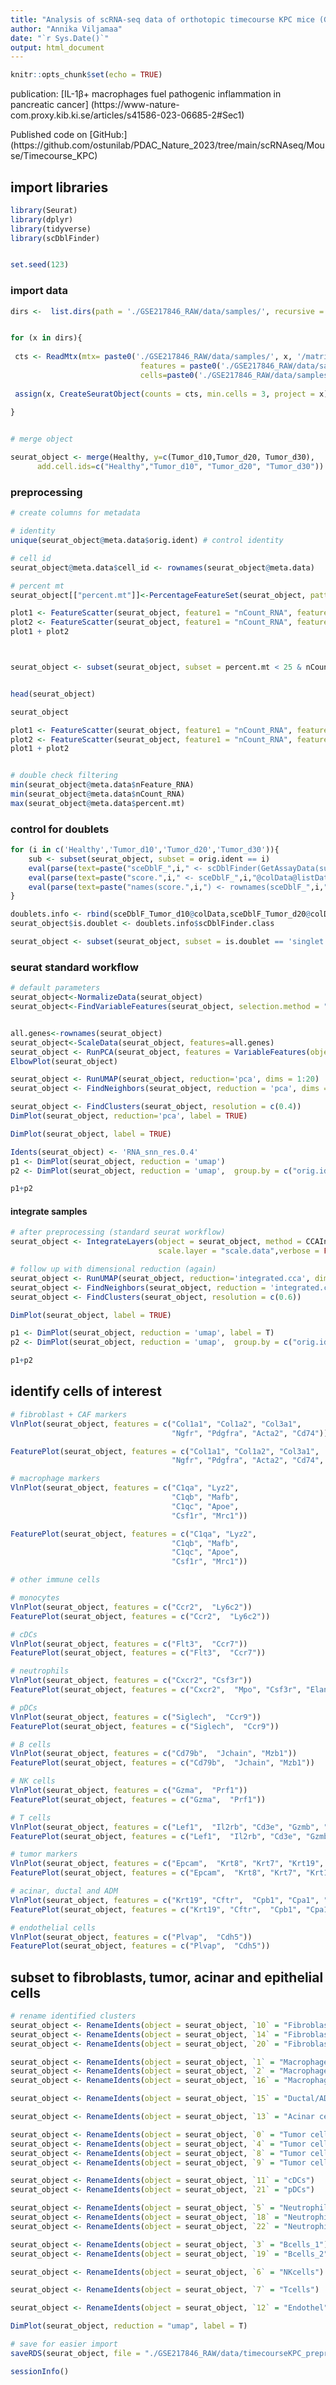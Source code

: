 ```yaml
---
title: "Analysis of scRNA-seq data of orthotopic timecourse KPC mice (GSE217846) part 1/2"
author: "Annika Viljamaa"
date: "`r Sys.Date()`"
output: html_document
---
```


```r
knitr::opts_chunk$set(echo = TRUE)
```

publication: [IL-1β+ macrophages fuel pathogenic inflammation in pancreatic cancer] (https://www-nature-com.proxy.kib.ki.se/articles/s41586-023-06685-2#Sec1)


Published code on [GitHub:] (https://github.com/ostunilab/PDAC_Nature_2023/tree/main/scRNAseq/Mouse/Timecourse_KPC)


## import libraries

```r
library(Seurat)
library(dplyr)
library(tidyverse)
library(scDblFinder)


set.seed(123)
```

### import data

```r

dirs <-  list.dirs(path = './GSE217846_RAW/data/samples/', recursive = F, full.names = F)


for (x in dirs){
  
 cts <- ReadMtx(mtx= paste0('./GSE217846_RAW/data/samples/', x, '/matrix.mtx.gz'),
                             features = paste0('./GSE217846_RAW/data/samples/', x, '/features.tsv.gz'),
                             cells=paste0('./GSE217846_RAW/data/samples/', x, '/barcodes.tsv.gz'))
  
 assign(x, CreateSeuratObject(counts = cts, min.cells = 3, project = x))
 
}


# merge object

seurat_object <- merge(Healthy, y=c(Tumor_d10,Tumor_d20, Tumor_d30),
      add.cell.ids=c("Healthy","Tumor_d10", "Tumor_d20", "Tumor_d30"))

```



### preprocessing

```r
# create columns for metadata

# identity
unique(seurat_object@meta.data$orig.ident) # control identity

# cell id
seurat_object@meta.data$cell_id <- rownames(seurat_object@meta.data)

# percent mt
seurat_object[["percent.mt"]]<-PercentageFeatureSet(seurat_object, pattern="^mt-")

plot1 <- FeatureScatter(seurat_object, feature1 = "nCount_RNA", feature2 = "percent.mt")
plot2 <- FeatureScatter(seurat_object, feature1 = "nCount_RNA", feature2 = "nFeature_RNA")
plot1 + plot2



seurat_object <- subset(seurat_object, subset = percent.mt < 25 & nCount_RNA > 1000 & nFeature_RNA > 200)


head(seurat_object)

seurat_object


```


```r
plot1 <- FeatureScatter(seurat_object, feature1 = "nCount_RNA", feature2 = "percent.mt")
plot2 <- FeatureScatter(seurat_object, feature1 = "nCount_RNA", feature2 = "nFeature_RNA")
plot1 + plot2


# double check filtering
min(seurat_object@meta.data$nFeature_RNA)
min(seurat_object@meta.data$nCount_RNA)
max(seurat_object@meta.data$percent.mt)
```


### control for doublets

```r

for (i in c('Healthy','Tumor_d10','Tumor_d20','Tumor_d30')){
	sub <- subset(seurat_object, subset = orig.ident == i)
	eval(parse(text=paste("sceDblF_",i," <- scDblFinder(GetAssayData(sub, layer = 'counts'), dbr = 0.07)",sep="")))
	eval(parse(text=paste("score.",i," <- sceDblF_",i,"@colData@listData[['scDblFinder.score']]",sep="")))
	eval(parse(text=paste("names(score.",i,") <- rownames(sceDblF_",i,"@colData)",sep="")))
}

doublets.info <- rbind(sceDblF_Tumor_d10@colData,sceDblF_Tumor_d20@colData,sceDblF_Healthy@colData,sceDblF_Tumor_d30@colData)
seurat_object$is.doublet <- doublets.info$scDblFinder.class

seurat_object <- subset(seurat_object, subset = is.doublet == 'singlet')

```

### seurat standard workflow


```r

# default parameters
seurat_object<-NormalizeData(seurat_object)
seurat_object<-FindVariableFeatures(seurat_object, selection.method = "vst", nfeatures=2000)


all.genes<-rownames(seurat_object)
seurat_object<-ScaleData(seurat_object, features=all.genes)
seurat_object <- RunPCA(seurat_object, features = VariableFeatures(object = seurat_object))
ElbowPlot(seurat_object)
```


```r

seurat_object <- RunUMAP(seurat_object, reduction='pca', dims = 1:20)
seurat_object <- FindNeighbors(seurat_object, reduction = 'pca', dims = 1:20)

seurat_object <- FindClusters(seurat_object, resolution = c(0.4))
DimPlot(seurat_object, reduction='pca', label = TRUE)

```

```r
DimPlot(seurat_object, label = TRUE)

```

```r
Idents(seurat_object) <- 'RNA_snn_res.0.4'
p1 <- DimPlot(seurat_object, reduction = 'umap')
p2 <- DimPlot(seurat_object, reduction = 'umap',  group.by = c("orig.ident"))

p1+p2

```


#### integrate samples

```r
# after preprocessing (standard seurat workflow)
seurat_object <- IntegrateLayers(object = seurat_object, method = CCAIntegration, assay = "RNA", orig.reduction = "pca", new.reduction = "integrated.cca",
                                 scale.layer = "scale.data",verbose = FALSE)

# follow up with dimensional reduction (again)
seurat_object <- RunUMAP(seurat_object, reduction='integrated.cca', dims = 1:20)
seurat_object <- FindNeighbors(seurat_object, reduction = 'integrated.cca', dims = 1:20)
seurat_object <- FindClusters(seurat_object, resolution = c(0.6))
```

```r

DimPlot(seurat_object, label = TRUE)

```

```r
p1 <- DimPlot(seurat_object, reduction = 'umap', label = T)
p2 <- DimPlot(seurat_object, reduction = 'umap',  group.by = c("orig.ident"))

p1+p2


```

## identify cells of interest

```r
# fibroblast + CAF markers
VlnPlot(seurat_object, features = c("Col1a1", "Col1a2", "Col3a1",
                                    "Ngfr", "Pdgfra", "Acta2", "Cd74"))

FeaturePlot(seurat_object, features = c("Col1a1", "Col1a2", "Col3a1",
                                    "Ngfr", "Pdgfra", "Acta2", "Cd74", "Plvap"))

```

```r
# macrophage markers
VlnPlot(seurat_object, features = c("C1qa", "Lyz2",
                                    "C1qb", "Mafb",
                                    "C1qc", "Apoe",
                                    "Csf1r", "Mrc1"))

FeaturePlot(seurat_object, features = c("C1qa", "Lyz2",
                                    "C1qb", "Mafb",
                                    "C1qc", "Apoe",
                                    "Csf1r", "Mrc1"))

```

```r
# other immune cells

# monocytes
VlnPlot(seurat_object, features = c("Ccr2",  "Ly6c2"))
FeaturePlot(seurat_object, features = c("Ccr2",  "Ly6c2"))

# cDCs
VlnPlot(seurat_object, features = c("Flt3",  "Ccr7"))
FeaturePlot(seurat_object, features = c("Flt3",  "Ccr7"))

# neutrophils
VlnPlot(seurat_object, features = c("Cxcr2", "Csf3r"))
FeaturePlot(seurat_object, features = c("Cxcr2",  "Mpo", "Csf3r", "Elane"))

# pDCs
VlnPlot(seurat_object, features = c("Siglech",  "Ccr9"))
FeaturePlot(seurat_object, features = c("Siglech",  "Ccr9"))

# B cells
VlnPlot(seurat_object, features = c("Cd79b",  "Jchain", "Mzb1"))
FeaturePlot(seurat_object, features = c("Cd79b",  "Jchain", "Mzb1"))

# NK cells
VlnPlot(seurat_object, features = c("Gzma",  "Prf1"))
FeaturePlot(seurat_object, features = c("Gzma",  "Prf1"))

# T cells
VlnPlot(seurat_object, features = c("Lef1",  "Il2rb", "Cd3e", "Gzmb", "Cd8a", "Xcl1"))
FeaturePlot(seurat_object, features = c("Lef1",  "Il2rb", "Cd3e", "Gzmb", "Cd8a", "Xcl1"))

```


```r
# tumor markers
VlnPlot(seurat_object, features = c("Epcam",  "Krt8", "Krt7", "Krt19",  "Top2a", "Gata6", "Hmga2"))
FeaturePlot(seurat_object, features = c("Epcam",  "Krt8", "Krt7", "Krt19",  "Top2a", "Hmga2", "Gata6"))

```



```r
# acinar, ductal and ADM
VlnPlot(seurat_object, features = c("Krt19", "Cftr",  "Cpb1", "Cpa1", "Cela2a", "Sox9", "Spp1", "Reg3a", "Crp"))
FeaturePlot(seurat_object, features = c("Krt19", "Cftr",  "Cpb1", "Cpa1", "Cela2a", "Sox9", "Spp1", "Reg3a", "Crp"))

```


```r
# endothelial cells
VlnPlot(seurat_object, features = c("Plvap",  "Cdh5"))
FeaturePlot(seurat_object, features = c("Plvap",  "Cdh5"))

```


## subset to fibroblasts, tumor, acinar and epithelial cells


```r

# rename identified clusters
seurat_object <- RenameIdents(object = seurat_object, `10` = "Fibroblasts_1")
seurat_object <- RenameIdents(object = seurat_object, `14` = "Fibroblasts_2")
seurat_object <- RenameIdents(object = seurat_object, `20` = "Fibroblasts_3")

seurat_object <- RenameIdents(object = seurat_object, `1` = "Macrophages_1") # includes monocytes
seurat_object <- RenameIdents(object = seurat_object, `2` = "Macrophages_2")
seurat_object <- RenameIdents(object = seurat_object, `16` = "Macrophages_3")

seurat_object <- RenameIdents(object = seurat_object, `15` = "Ductal/ADM cells")

seurat_object <- RenameIdents(object = seurat_object, `13` = "Acinar cells")

seurat_object <- RenameIdents(object = seurat_object, `0` = "Tumor cells_1")
seurat_object <- RenameIdents(object = seurat_object, `4` = "Tumor cells_2")
seurat_object <- RenameIdents(object = seurat_object, `8` = "Tumor cells_3")
seurat_object <- RenameIdents(object = seurat_object, `9` = "Tumor cells_4")

seurat_object <- RenameIdents(object = seurat_object, `11` = "cDCs")
seurat_object <- RenameIdents(object = seurat_object, `21` = "pDCs")

seurat_object <- RenameIdents(object = seurat_object, `5` = "Neutrophils_1")
seurat_object <- RenameIdents(object = seurat_object, `18` = "Neutrophils_2")
seurat_object <- RenameIdents(object = seurat_object, `22` = "Neutrophils_3")

seurat_object <- RenameIdents(object = seurat_object, `3` = "Bcells_1")
seurat_object <- RenameIdents(object = seurat_object, `19` = "Bcells_2")

seurat_object <- RenameIdents(object = seurat_object, `6` = "NKcells")

seurat_object <- RenameIdents(object = seurat_object, `7` = "Tcells")

seurat_object <- RenameIdents(object = seurat_object, `12` = "Endothel")

DimPlot(seurat_object, reduction = "umap", label = T) 
```


```r
# save for easier import
saveRDS(seurat_object, file = "./GSE217846_RAW/data/timecourseKPC_preprocessed.rds")


```


```r
sessionInfo()
```

